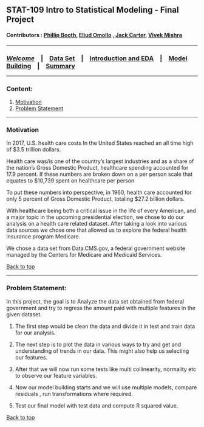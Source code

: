 ## STAT-109 Intro to Statistical Modeling - Final Project
#### Contributors : [Phillip Booth](mailto:phillip.booth2015@gmail.com), [Eliud Omollo](woordy2000@gmail.com) , [Jack Carter](jcarter2014@gmail.com), [Vivek Mishra](mailto:iblpvivek@icloud.com)
<HR>

### [**_Welcome_**](README.md)&emsp;|&emsp;[Data Set](data-set.rmd)&emsp;|&emsp;[Introduction and EDA](eda.md)&emsp;|&emsp;[Model Building](model-building.rmd)&emsp;|&emsp;[Summary](summary.md)
<HR>

### Content:
1. [Motivation](#motivation)
2. [Problem Statement](#problem-statement)

<HR>

### Motivation 

In 2017, U.S. health care costs In the United States reached an all time high of $3.5 trillion dollars. 

Health care was/is one of the country’s largest industries and as a share of the nation's Gross Domestic Product, healthcare spending accounted for 17.9 percent. If these numbers are broken down on a per person scale that equates to $10,739 spent on healthcare per person 

To put these numbers into perspective, in 1960, health care accounted for only 5 percent of Gross Domestic Product, totaling $27.2 billion dollars.

With healthcare being both a critical issue in the life of every American, and a major topic in the upcoming presidential election, we chose to do our analysis on a health care related dataset.  After taking a look into various data sources we chose one that allowed us to explore the federal health insurance program Medicare.

We chose a data set from Data.CMS.gov, a federal government website managed by the Centers for Medicare and Medicaid Services.


[Back to top](#content)

<HR>

### Problem Statement:

In this project, the goal is to Analyze the data set obtained from federal government and try to regress the amount paid with multiple features in the given dataset.

1. The first step would be clean the data and divide it in test and train data for our analysis.

2. The next step is to plot the data in various ways to try and get and understanding of trends in our data. This might also help us selecting our features.

3. After that we will now run some tests like  multi collinearity, normality etc to observe our feature variables.

4. Now our model building starts and we will use multiple models, compare residuals , run transformations where required.

5. Test our final model with test data and compute R squared value.

[Back to top](#content)
